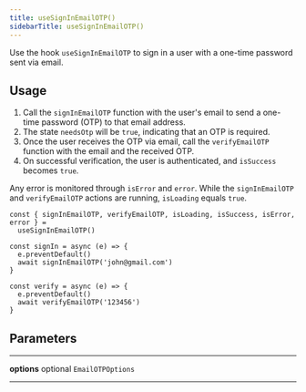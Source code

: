 ```yaml
---
title: useSignInEmailOTP()
sidebarTitle: useSignInEmailOTP()
---
```


Use the hook `useSignInEmailOTP` to sign in a user with a one-time password sent via email.

## Usage

1. Call the `signInEmailOTP` function with the user's email to send a one-time password (OTP) to that email address.
2. The state `needsOtp` will be `true`, indicating that an OTP is required.
3. Once the user receives the OTP via email, call the `verifyEmailOTP` function with the email and the received OTP.
4. On successful verification, the user is authenticated, and `isSuccess` becomes `true`.

Any error is monitored through `isError` and `error`. While the `signInEmailOTP` and `verifyEmailOTP` actions are running, `isLoading` equals `true`.

```tsx
const { signInEmailOTP, verifyEmailOTP, isLoading, isSuccess, isError, error } =
  useSignInEmailOTP()

const signIn = async (e) => {
  e.preventDefault()
  await signInEmailOTP('john@gmail.com')
}

const verify = async (e) => {
  e.preventDefault()
  await verifyEmailOTP('123456')
}
```

## Parameters

---

**<span className="parameter-name">options</span>** <span className="optional-status">optional</span> <code>EmailOTPOptions</code>

---

